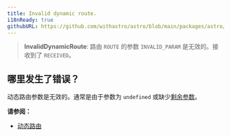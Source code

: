 ```yaml
---
title: Invalid dynamic route.
i18nReady: true
githubURL: https://github.com/withastro/astro/blob/main/packages/astro/src/core/errors/errors-data.ts
---
```


> **InvalidDynamicRoute**: 路由 `ROUTE` 的参数 `INVALID_PARAM` 是无效的。接收到了 `RECEIVED`。

## 哪里发生了错误？

动态路由参数是无效的。通常是由于参数为 `undefined` 或缺少[剩余参数](/zh-cn/core-concepts/routing/#剩余参数)。

**请参阅：**

- [动态路由](/zh-cn/core-concepts/routing#动态路由)
